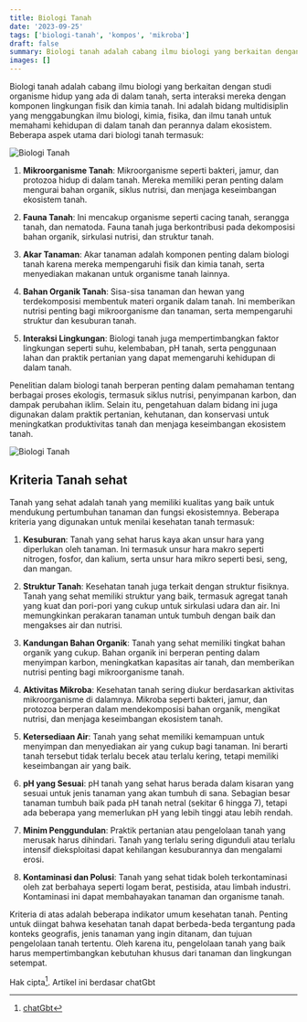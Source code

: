 ```yaml
---
title: Biologi Tanah
date: '2023-09-25'
tags: ['biologi-tanah', 'kompos', 'mikroba']
draft: false
summary: Biologi tanah adalah cabang ilmu biologi yang berkaitan dengan studi organisme hidup yang ada di dalam tanah, serta interaksi mereka dengan komponen lingkungan fisik dan kimia tanah.
images: []
---
```


Biologi tanah adalah cabang ilmu biologi yang berkaitan dengan studi organisme hidup yang ada di dalam tanah, serta interaksi mereka dengan komponen lingkungan fisik dan kimia tanah. Ini adalah bidang multidisiplin yang menggabungkan ilmu biologi, kimia, fisika, dan ilmu tanah untuk memahami kehidupan di dalam tanah dan perannya dalam ekosistem. Beberapa aspek utama dari biologi tanah termasuk:

![Biologi Tanah](/static/images/agribisnis/biologi-tanah.jpg)

1. **Mikroorganisme Tanah**: Mikroorganisme seperti bakteri, jamur, dan protozoa hidup di dalam tanah. Mereka memiliki peran penting dalam mengurai bahan organik, siklus nutrisi, dan menjaga keseimbangan ekosistem tanah.

2. **Fauna Tanah**: Ini mencakup organisme seperti cacing tanah, serangga tanah, dan nematoda. Fauna tanah juga berkontribusi pada dekomposisi bahan organik, sirkulasi nutrisi, dan struktur tanah.

3. **Akar Tanaman**: Akar tanaman adalah komponen penting dalam biologi tanah karena mereka mempengaruhi fisik dan kimia tanah, serta menyediakan makanan untuk organisme tanah lainnya.

4. **Bahan Organik Tanah**: Sisa-sisa tanaman dan hewan yang terdekomposisi membentuk materi organik dalam tanah. Ini memberikan nutrisi penting bagi mikroorganisme dan tanaman, serta mempengaruhi struktur dan kesuburan tanah.

5. **Interaksi Lingkungan**: Biologi tanah juga mempertimbangkan faktor lingkungan seperti suhu, kelembaban, pH tanah, serta penggunaan lahan dan praktik pertanian yang dapat memengaruhi kehidupan di dalam tanah.

Penelitian dalam biologi tanah berperan penting dalam pemahaman tentang berbagai proses ekologis, termasuk siklus nutrisi, penyimpanan karbon, dan dampak perubahan iklim. Selain itu, pengetahuan dalam bidang ini juga digunakan dalam praktik pertanian, kehutanan, dan konservasi untuk meningkatkan produktivitas tanah dan menjaga keseimbangan ekosistem tanah.

![Biologi Tanah](/static/images/agribisnis/biologi-tanah1.jpg)

## Kriteria Tanah sehat

Tanah yang sehat adalah tanah yang memiliki kualitas yang baik untuk mendukung pertumbuhan tanaman dan fungsi ekosistemnya. Beberapa kriteria yang digunakan untuk menilai kesehatan tanah termasuk:

1. **Kesuburan**: Tanah yang sehat harus kaya akan unsur hara yang diperlukan oleh tanaman. Ini termasuk unsur hara makro seperti nitrogen, fosfor, dan kalium, serta unsur hara mikro seperti besi, seng, dan mangan.

2. **Struktur Tanah**: Kesehatan tanah juga terkait dengan struktur fisiknya. Tanah yang sehat memiliki struktur yang baik, termasuk agregat tanah yang kuat dan pori-pori yang cukup untuk sirkulasi udara dan air. Ini memungkinkan perakaran tanaman untuk tumbuh dengan baik dan mengakses air dan nutrisi.

3. **Kandungan Bahan Organik**: Tanah yang sehat memiliki tingkat bahan organik yang cukup. Bahan organik ini berperan penting dalam menyimpan karbon, meningkatkan kapasitas air tanah, dan memberikan nutrisi penting bagi mikroorganisme tanah.

4. **Aktivitas Mikroba**: Kesehatan tanah sering diukur berdasarkan aktivitas mikroorganisme di dalamnya. Mikroba seperti bakteri, jamur, dan protozoa berperan dalam mendekomposisi bahan organik, mengikat nutrisi, dan menjaga keseimbangan ekosistem tanah.

5. **Ketersediaan Air**: Tanah yang sehat memiliki kemampuan untuk menyimpan dan menyediakan air yang cukup bagi tanaman. Ini berarti tanah tersebut tidak terlalu becek atau terlalu kering, tetapi memiliki keseimbangan air yang baik.

6. **pH yang Sesuai**: pH tanah yang sehat harus berada dalam kisaran yang sesuai untuk jenis tanaman yang akan tumbuh di sana. Sebagian besar tanaman tumbuh baik pada pH tanah netral (sekitar 6 hingga 7), tetapi ada beberapa yang memerlukan pH yang lebih tinggi atau lebih rendah.

7. **Minim Penggundulan**: Praktik pertanian atau pengelolaan tanah yang merusak harus dihindari. Tanah yang terlalu sering digunduli atau terlalu intensif dieksploitasi dapat kehilangan kesuburannya dan mengalami erosi.

8. **Kontaminasi dan Polusi**: Tanah yang sehat tidak boleh terkontaminasi oleh zat berbahaya seperti logam berat, pestisida, atau limbah industri. Kontaminasi ini dapat membahayakan tanaman dan organisme tanah.

Kriteria di atas adalah beberapa indikator umum kesehatan tanah. Penting untuk diingat bahwa kesehatan tanah dapat berbeda-beda tergantung pada konteks geografis, jenis tanaman yang ingin ditanam, dan tujuan pengelolaan tanah tertentu. Oleh karena itu, pengelolaan tanah yang baik harus mempertimbangkan kebutuhan khusus dari tanaman dan lingkungan setempat.

Hak cipta[^1]. Artikel ini berdasar chatGbt

[^1]: [chatGbt](https://chat.openai.com)
